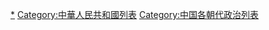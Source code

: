 [[Category:中华人民共和国政治|*]]
[[Category:中華人民共和國列表|Category:中華人民共和國列表]]
[[Category:中国各朝代政治列表‎|Category:中国各朝代政治列表‎]]